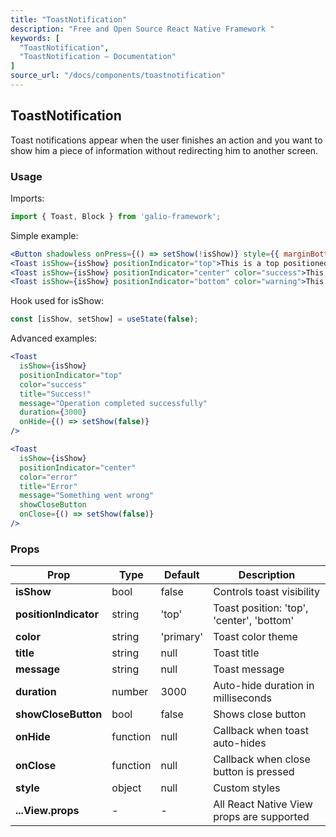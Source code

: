 ```yaml
---
title: "ToastNotification"
description: "Free and Open Source React Native Framework "
keywords: [
  "ToastNotification",
  "ToastNotification – Documentation"
]
source_url: "/docs/components/toastnotification"
---
```


## ToastNotification

Toast notifications appear when the user finishes an action and you want to show him a piece of information without redirecting him to another screen.

### Usage

Imports:

```jsx
import { Toast, Block } from 'galio-framework';
```

Simple example:

```jsx
<Button shadowless onPress={() => setShow(!isShow)} style={{ marginBottom: 80 }}>click here for toast notifications</Button>
<Toast isShow={isShow} positionIndicator="top">This is a top positioned toast</Toast>
<Toast isShow={isShow} positionIndicator="center" color="success">This is a center positioned toast</Toast>
<Toast isShow={isShow} positionIndicator="bottom" color="warning">This is a bottom positioned toast</Toast>
```

Hook used for isShow:

```jsx
const [isShow, setShow] = useState(false);
```

Advanced examples:

```jsx
<Toast
  isShow={isShow}
  positionIndicator="top"
  color="success"
  title="Success!"
  message="Operation completed successfully"
  duration={3000}
  onHide={() => setShow(false)}
/>

<Toast
  isShow={isShow}
  positionIndicator="center"
  color="error"
  title="Error"
  message="Something went wrong"
  showCloseButton
  onClose={() => setShow(false)}
/>
```

### Props

| Prop                | Type       | Default    | Description                                                                                         |
| ------------------- | ---------- | ---------- | --------------------------------------------------------------------------------------------------- |
| **isShow**          | bool       | false      | Controls toast visibility                                                                           |
| **positionIndicator** | string  | 'top'      | Toast position: 'top', 'center', 'bottom'                                                          |
| **color**           | string     | 'primary'  | Toast color theme                                                                                   |
| **title**           | string     | null       | Toast title                                                                                         |
| **message**         | string     | null       | Toast message                                                                                       |
| **duration**        | number     | 3000       | Auto-hide duration in milliseconds                                                                  |
| **showCloseButton** | bool       | false      | Shows close button                                                                                  |
| **onHide**          | function   | null       | Callback when toast auto-hides                                                                      |
| **onClose**         | function   | null       | Callback when close button is pressed                                                               |
| **style**           | object     | null       | Custom styles                                                                                       |
| **...View.props**   | -          | -          | All React Native View props are supported                                                           |